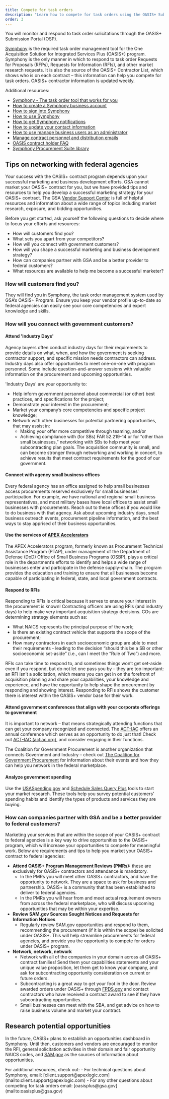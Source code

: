 ```yaml
---
title: Compete for task orders
description: "Learn how to compete for task orders using the OASIS+ Submission Portal and get tips on responding to RFIs and RFPs, marketing, and networking."
order: 3
---
```


You will monitor and respond to task order solicitations through the OASIS+ Submission Portal (OSP).

[Symphony](https://oasis.app.cloud.gov/) is the required task order management tool for the One Acquisition Solution for Integrated Services Plus (OASIS+) program. Symphony is the only manner in which to respond to task order Requests for Proposals (RFPs), Requests for Information (RFIs), and other market research requests. It is also the source of the OASIS+ Contractor List, which shows who is on each contract – this information can help you compete for task orders. OASIS+ contractor information is updated weekly.

Additional resources:

- [Symphony - The task order tool that works for you](https://youtu.be/cQ4zVfA8MAY)
- [How to create a Symphony business account](https://gettingstarted.apexlogic.com/support/solutions/articles/35000213221-how-to-register-as-a-business-user)
- [How to sign into Symphony](https://gettingstarted.apexlogic.com/support/solutions/articles/35000213228-how-to-sign-in-to-symphony)
- [How to use Symphony](https://industrysupport.apexlogic.com/support/solutions/articles/35000213246-how-to-use-symphony)
- [How to get Symphony notifications](https://industrysupport.apexlogic.com/support/solutions/articles/35000213342-how-to-get-symphony-notifications)
- [How to update your contact information](https://industrysupport.apexlogic.com/support/solutions/articles/35000228579-how-to-update-your-contact-information)
- [How to use manage business users as an administrator](https://industrysupport.apexlogic.com/support/solutions/articles/35000211061-how-to-use-administration)
- [Manage contract personnel and distribution emails](https://industrysupport.apexlogic.com/support/solutions/articles/35000213341-how-to-manage-your-points-of-contact)
- [OASIS contract holder FAQ](https://industrysupport.apexlogic.com/support/solutions/articles/35000191394-oasis-contract-holder-faq)
- [Symphony Procurement Suite library](https://gettingstarted.apexlogic.com/support/solutions/35000138391&sa=D&source=docs&ust=1712862334763388&usg=AOvVaw2CWE3y8b_BCE9y2W3WNdvY)

## Tips on networking with federal agencies 
Your success with the OASIS+ contract program depends upon your successful marketing and business development efforts. GSA cannot market your OASIS+ contract for you, but we have provided  tips and resources to help you develop a successful marketing strategy for your OASIS+ contract. The GSA [Vendor Support Center](https://vsc.gsa.gov/) is full of helpful resources and information about a wide range of topics including market research, exposure, and bidding opportunities. 

Before you get started, ask yourself the following questions to decide where to focus your efforts and resources:

- How will customers find you?
- What sets you apart from your competitors?
- How will you connect with government customers?
- How will you shape a successful marketing and business development strategy?
- How can companies partner with GSA and be a better provider to federal customers?
- What resources are available to help me become a successful marketer?
### How will customers find you?
They will find you in Symphony, the task order management system used by GSA’s OASIS+ Program. Ensure you keep your vendor profile up-to-date so federal agencies can easily see your core competencies and expert knowledge and skills.

### How will you connect with government customers?

#### Attend 'Industry Days'
Agency buyers often conduct industry days for their requirements to provide details on what, when, and how the government is seeking contractor support, and specific mission needs contractors can address. Industry days also offer opportunities to meet one-on-one with program personnel. Some include question-and-answer sessions with valuable information on the procurement and upcoming opportunities. 


'Industry Days' are your opportunity to:

- Help inform government personnel about commercial (or other) best practices, and specifications for the project; 
- Demonstrate your interest in the procurement;
- Market your company’s core competencies and specific project knowledge; 
- Network with other businesses for potential partnering opportunities, that may assist in: 
    * Making your offer more competitive through teaming, and/or
    * Achieving compliance with (for SBs) FAR 52.219-14 or for “other than small businesses,” networking with SBs to help meet your subcontracting plan goals. The acquisition community is small, and can become stronger through networking and working in concert, to achieve results that meet contract requirements for the good of our government.

#### Connect with agency small business offices
Every federal agency has an office assigned to help small businesses access procurements reserved exclusively for small businesses’ participation. For example, we have national and regional small business representatives, and most military bases have local offices to assist small businesses with procurements. Reach out to these offices if you would like to do business with that agency. Ask about upcoming industry days, small business outreach events, procurement pipeline information, and the best ways to stay apprised of their business opportunities.

#### Use the services of [APEX Accelerators](http://www.apexaccelerators.us)
The APEX Accelerators program, formerly known as Procurement Technical Assistance Program (PTAP), under management of the Department of Defense (DoD) Office of Small Business Programs (OSBP), plays a critical role in the department’s efforts to identify and helps a wide range of businesses enter and participate in the defense supply-chain. The program provides the education and training to ensure that all businesses become capable of participating in federal, state, and local government contracts. 

#### Respond to RFIs
Responding to RFIs is critical because it serves to ensure your interest in the procurement is known! Contracting officers are using RFIs (and industry days) to help make very important acquisition strategy decisions. COs are determining strategy elements such as: 

- What NAICS represents the principal purpose of the work; 
- Is there an existing contract vehicle that supports the scope of the procurement; 
- How many contractors in each socioeconomic group are able to meet their requirements - leading to the decision “should this be a SB or other socioeconomic set-aside” (i.e., can I meet the “Rule of Two”) and more. 

RFIs can take time to respond to, and sometimes things won’t get set-aside even if you respond, but do not let one pass you by – they are too important: an RFI isn’t a solicitation, which means you can get in on the forefront of acquisition planning and share your capabilities, your knowledge and experience, and have the opportunity to help shape the procurement by responding and showing interest. Responding to RFIs shows the customer there is interest within the OASIS+ vendor base for their work.

#### Attend government conferences that align with your corporate offerings to government

It is important to network – that means strategically attending functions that can get your company recognized and connected. The [ACT-IAC](https://www.actiac.org/) offers an annual conference which serves as an opportunity to do just that! Check out [ACT-IAC (actiac.org)](https://www.actiac.org/), and consider engaging in their functions.

The Coalition for Government Procurement is another organization  that connects Government and Industry –  check out [The Coalition for Government Procurement](https://thecgp.org/) for information about their events and how they can help you network in the federal marketplace.

#### Analyze government spending
Use the [USASpending.gov](http://usaspending.gov/) and [Schedule Sales Query Plus](https://d2d.gsa.gov/report/fas-schedule-sales-query-plus-ssq) tools to start your market research. These tools help you survey potential customers’ spending habits and identify the types of products and services they are buying.

### How can companies partner with GSA and be a better provider to federal customers? 

Marketing your services that are within the scope of your OASIS+ contract to federal agencies is a key way to drive opportunities to the OASIS+ program, which will increase your opportunities to compete for meaningful work. Below are requirements and tips to help you market your OASIS+ contract to federal agencies: 

- **Attend OASIS+ Program Management Reviews (PMRs):** these are exclusively for OASIS+ contractors and attendance is mandatory. 
    * In the PMRs you will meet other OASIS+ contractors, and  have the opportunity to network. They are a space to ask for business and partnership.  OASIS+ is a community that has been established to deliver to federal agencies.
    * In the PMRs you will hear from and meet actual requirement owners from across the federal marketplace, who will discuss upcoming opportunities that may be within your expertise.
- **Review SAM.gov Sources Sought Notices and Requests for Information Notices**
    * Regularly review SAM.gov opportunities and respond to them, recommending the procurement (if it is within the scope) be solicited under OASIS+. This will help streamline procurements for federal agencies, and provide you the opportunity to compete for orders under OASIS+ program.
- **Network, network, network**
    * Network with all of the companies in your domain across all OASIS+ contract families! Send them your capabilities statements and your unique value proposition, let them get to know your company, and ask for subcontracting opportunity consideration on current or future orders.
    * Subcontracting is a great way to get your foot in the door. Review awarded orders under OASIS+ through [FPDS.gov](http://FPDS.gov) and contact contractors who have received a contract award to see if they have subcontracting opportunities.
    * Small businesses can meet with the SBA, and get advice on how to raise business volume and market your contract. 
## Research potential opportunities
In the future, OASIS+ plans to establish an opportunities dashboard in Symphony. Until then, customers and vendors are encouraged to monitor the RFI, general solicitation activities in their domain and fair opportunity NAICS codes, and [SAM.gov](http://SAM.gov) as the sources of information about opportunities. 

<SummaryBox header="Have a question about competing for task orders?">
    For additional resources, check out:
    - For technical questions about Symphony, email: [client.support@apexlogic.com](mailto:client.support@apexlogic.com)
    - For any other questions about competing for task orders email: [oasisplus@gsa.gov](mailto:oasisplus@gsa.gov)
</SummaryBox>

